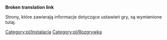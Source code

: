 '''Broken translation link'''

Strony, które zawierają informacje dotyczące ustawień gry, są wymienione tutaj.

[[Category:pl/Instalacja]]
[[Category:pl/Rozgrywka]]